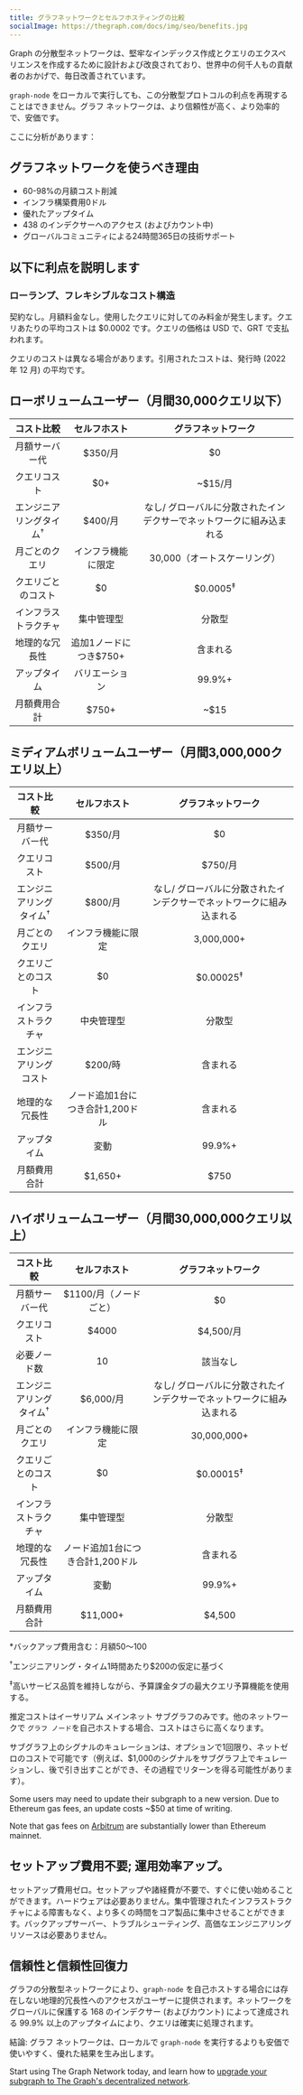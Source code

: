 ```yaml
---
title: グラフネットワークとセルフホスティングの比較
socialImage: https://thegraph.com/docs/img/seo/benefits.jpg
---
```


Graph の分散型ネットワークは、堅牢なインデックス作成とクエリのエクスペリエンスを作成するために設計および改良されており、世界中の何千人もの貢献者のおかげで、毎日改善されています。

`graph-node` をローカルで実行しても、この分散型プロトコルの利点を再現することはできません。グラフ ネットワークは、より信頼性が高く、より効率的で、安価です。

ここに分析があります：

## グラフネットワークを使うべき理由

- 60-98%の月額コスト削減
- インフラ構築費用0ドル
- 優れたアップタイム
- 438 のインデクサーへのアクセス (およびカウント中)
- グローバルコミュニティによる24時間365日の技術サポート

## 以下に利点を説明します

### ローランプ、フレキシブルなコスト構造

契約なし。月額料金なし。使用したクエリに対してのみ料金が発生します。クエリあたりの平均コストは $0.0002 です。クエリの価格は USD で、GRT で支払われます。

クエリのコストは異なる場合があります。引用されたコストは、発行時 (2022 年 12 月) の平均です。

## ローボリュームユーザー（月間30,000クエリ以下）

|          コスト比較          |                 セルフホスト                  |              グラフネットワーク              |
|:-----------------------:|:---------------------------------------:|:-----------------------------------:|
|         月額サーバー代         |                 $350/月                  |                 $0                  |
|         クエリコスト          |                   $0+                   |               ~$15/月                |
| エンジニアリングタイム<sup>†</sup> |                 $400/月                  | なし/ グローバルに分散されたインデクサーでネットワークに組み込まれる |
|         月ごとのクエリ         |                インフラ機能に限定                |          30,000（オートスケーリング）          |
|        クエリごとのコスト        |                   $0                    |         $0.0005<sup>‡</sup>         |
|       インフラストラクチャ        |                  集中管理型                  |                 分散型                 |
|         地理的な冗長性         |             追加1ノードにつき$750+              |                含まれる                 |
|         アップタイム          |                 バリエーション                 |               99.9%+                |
|         月額費用合計          | <span className="highlight-row" />$750+ |                ~$15                 |

## ミディアムボリュームユーザー（月間3,000,000クエリ以上）

|          コスト比較          |                   セルフホスト                   |              グラフネットワーク              |
|:-----------------------:|:------------------------------------------:|:-----------------------------------:|
|         月額サーバー代         |                   $350/月                   |                 $0                  |
|         クエリコスト          |                   $500/月                   |               $750/月                |
| エンジニアリングタイム<sup>†</sup> |                   $800/月                   | なし/ グローバルに分散されたインデクサーでネットワークに組み込まれる |
|         月ごとのクエリ         |                 インフラ機能に限定                  |             3,000,000+              |
|        クエリごとのコスト        |                     $0                     |        $0.00025<sup>‡</sup>         |
|       インフラストラクチャ        |                   中央管理型                    |                 分散型                 |
|       エンジニアリングコスト       |                   $200/時                   |                含まれる                 |
|         地理的な冗長性         |            ノード追加1台につき合計1,200ドル             |                含まれる                 |
|         アップタイム          |                     変動                     |               99.9%+                |
|         月額費用合計          | <span className="highlight-row" /> $1,650+ |                $750                 |

## ハイボリュームユーザー（月間30,000,000クエリ以上）

|          コスト比較          |                   セルフホスト                    |              グラフネットワーク              |
|:-----------------------:|:-------------------------------------------:|:-----------------------------------:|
|         月額サーバー代         |               $1100/月（ノードごと）                |                 $0                  |
|         クエリコスト          |                    $4000                    |              $4,500/月               |
|         必要ノード数          |                     10                      |                該当なし                 |
| エンジニアリングタイム<sup>†</sup> |                  $6,000/月                   | なし/ グローバルに分散されたインデクサーでネットワークに組み込まれる |
|         月ごとのクエリ         |                  インフラ機能に限定                  |             30,000,000+             |
|        クエリごとのコスト        |                     $0                      |        $0.00015<sup>‡</sup>         |
|       インフラストラクチャ        |                    集中管理型                    |                 分散型                 |
|         地理的な冗長性         |             ノード追加1台につき合計1,200ドル             |                含まれる                 |
|         アップタイム          |                     変動                      |               99.9%+                |
|         月額費用合計          | <span className="highlight-row" /> $11,000+ |               $4,500                |

\*バックアップ費用含む：月額$50〜$100

<sup>†</sup>エンジニアリング・タイム1時間あたり$200の仮定に基づく

<sup>‡</sup>高いサービス品質を維持しながら、予算課金タブの最大クエリ予算機能を使用する。

推定コストはイーサリアム メインネット サブグラフのみです。他のネットワークで `グラフ ノード`を自己ホストする場合、コストはさらに高くなります。

サブグラフ上のシグナルのキュレーションは、オプションで1回限り、ネットゼロのコストで可能です（例えば、$1,000のシグナルをサブグラフ上でキュレーションし、後で引き出すことができ、その過程でリターンを得る可能性があります）。

Some users may need to update their subgraph to a new version. Due to Ethereum gas fees, an update costs ~$50 at time of writing.

Note that gas fees on [Arbitrum](/arbitrum/arbitrum-faq) are substantially lower than Ethereum mainnet.

## セットアップ費用不要; 運用効率アップ。

セットアップ費用ゼロ。セットアップや諸経費が不要で、すぐに使い始めることができます。ハードウェアは必要ありません。集中管理されたインフラストラクチャによる障害もなく、より多くの時間をコア製品に集中させることができます。バックアップサーバー、トラブルシューティング、高価なエンジニアリングリソースは必要ありません。

## 信頼性と信頼性回復力

グラフの分散型ネットワークにより、`graph-node` を自己ホストする場合には存在しない地理的冗長性へのアクセスがユーザーに提供されます。ネットワークをグローバルに保護する 168 のインデクサー (およびカウント) によって達成される 99.9% 以上のアップタイムにより、クエリは確実に処理されます。

結論: グラフ ネットワークは、ローカルで `graph-node` を実行するよりも安価で使いやすく、優れた結果を生み出します。

Start using The Graph Network today, and learn how to [upgrade your subgraph to The Graph's decentralized network](/cookbook/upgrading-a-subgraph).
